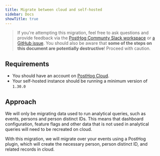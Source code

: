 ```yaml
---
title: Migrate between cloud and self-hosted
sidebar: Docs
showTitle: true
---
```



> If you're attempting this migration, feel free to ask questions and provide feedback via the [PostHog Communty Slack workspace](/slack) or [a GitHub issue](https://github.com/PostHog/posthog.com/issues). You should also be aware that **some of the steps on this document are potentially destructive**! Proceed with caution.

## Requirements

-   You should have an account on [PostHog Cloud](/docs/cloud).
-   Your self-hosted instance should be running a minimum version of `1.30.0`

## Approach

We will only be migrating data used to run analytical queries, such as events, persons and person distinct IDs. This means that dashboard configuration, feature flags and other data that is not used in analytical queries will need to be recreated on cloud.

With this migration, we will migrate over your events using a PostHog plugin, which will create the necessary person, person distinct ID, and related records in cloud.

<ExportingEventsSnippet />
